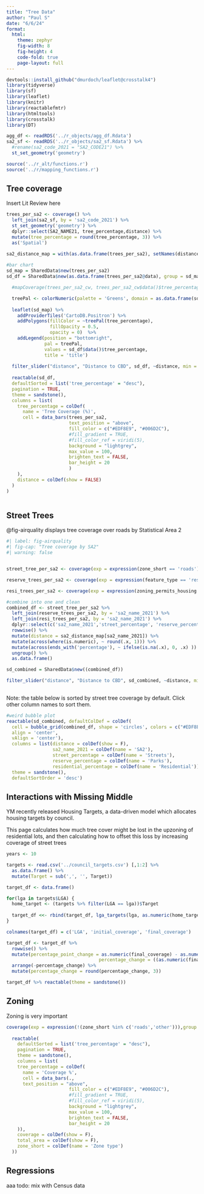 ```yaml
---
title: "Tree Data"
author: "Paul S"
date: "6/6/24"
format: 
  html:
    theme: zephyr
    fig-width: 8
    fig-height: 4
    code-fold: true
    page-layout: full
---
```

```r
devtools::install_github("dmurdoch/leaflet@crosstalk4")
library(tidyverse)
library(sf)
library(leaflet)
library(knitr)
library(reactablefmtr)
library(htmltools)
library(crosstalk)
library(DT)

agg_df <- readRDS('../r_objects/agg_df.Rdata')
sa2_sf <- readRDS('../r_objects/sa2_sf.Rdata') %>%
  #rename(sa2_code_2021 = "SA2_CODE21") %>%
  st_set_geometry('geometry')

source('../r_alt/functions.r')
source('../r/mapping_functions.r')
```

## Tree coverage

Insert Lit Review here

``` r

trees_per_sa2 <- coverage() %>%
  left_join(sa2_sf, by = 'sa2_code_2021') %>%
  st_set_geometry('geometry') %>%
  dplyr::select(SA2_NAME21, tree_percentage,distance) %>%
  mutate(tree_percentage = round(tree_percentage, 3)) %>%
  as('Spatial')

sa2_distance_map = with(as.data.frame(trees_per_sa2), setNames(distance, SA2_NAME21))
  
#bar chart
sd_map = SharedData$new(trees_per_sa2)
sd_df = SharedData$new(as.data.frame(trees_per_sa2@data), group = sd_map$groupName())

  #mapCoverage(trees_per_sa2_cw, trees_per_sa2_cw$data()$tree_percentage , 'Greens', 'Tree Coverage (%)')

  treePal <- colorNumeric(palette = 'Greens', domain = as.data.frame(sd_df$data())$tree_percentage)
    
  leaflet(sd_map) %>%
    addProviderTiles('CartoDB.Positron') %>%
    addPolygons(fillColor = ~treePal(tree_percentage),
                fillOpacity = 0.5,
                opacity = 0)  %>%
    addLegend(position = "bottomright",
              pal = treePal,
              values = sd_df$data()$tree_percentage,
              title = 'title')
  
  filter_slider("distance", "Distance to CBD", sd_df, ~distance, min = 0, max = 35000, width = '50%')
       
  reactable(sd_df,
  defaultSorted = list('tree_percentage' = "desc"),
  pagination = TRUE,
  theme = sandstone(),
  columns = list(
    tree_percentage = colDef(
      name = 'Tree Coverage (%)',
      cell = data_bars(trees_per_sa2,
                       text_position = "above",
                       fill_color = c("#EDF8E9", "#006D2C"),
                       #fill_gradient = TRUE,
                       #fill_color_ref = viridi(5),
                       background = "lightgrey",
                       max_value = 100,
                       brighten_text = FALSE,
                       bar_height = 20
                       )
    ),
    distance = colDef(show = FALSE)
  )
)



```

## Street Trees

@fig-airquality displays tree coverage over roads by Statistical Area 2

```r
#| label: fig-airquality
#| fig-cap: "Tree coverage by SA2"
#| warning: false


street_tree_per_sa2 <- coverage(exp = expression(zone_short == 'roads'), type = 'street', group = 'sa2_name_2021')

reserve_trees_per_sa2 <- coverage(exp = expression(feature_type == 'reserve'), type = 'reserve', group = 'sa2_name_2021') 

resi_trees_per_sa2 <- coverage(exp = expression(zoning_permits_housing == 'Housing permitted'), type = 'residential', group = 'sa2_name_2021') 

#combine into one and clean
combined_df <- street_tree_per_sa2 %>%
  left_join(reserve_trees_per_sa2, by = 'sa2_name_2021') %>%
  left_join(resi_trees_per_sa2, by = 'sa2_name_2021') %>%
  dplyr::select(c('sa2_name_2021','street_percentage', 'reserve_percentage', 'residential_percentage')) %>%
  rowwise() %>%
  mutate(distance = sa2_distance_map[sa2_name_2021]) %>%
  mutate(across(where(is.numeric), ~ round(.x, 1))) %>%
  mutate(across(ends_with('percentage'), ~ ifelse(is.na(.x), 0, .x) )) %>%
  ungroup() %>%
  as.data.frame()

sd_combined = SharedData$new((combined_df))

filter_slider("distance", "Distance to CBD", sd_combined, ~distance, min = 0, max = 35000, width = '50%')
     
```
Note: the table below is sorted by street tree coverage by default. Click other column names to sort them.
```r
#weird bubble plot  
reactable(sd_combined, defaultColDef = colDef(
  cell = bubble_grid(combined_df, shape = 'circles', colors = c("#EDF8E9", "#006D2C")),
  align = 'center',
  vAlign = 'center'),
  columns = list(distance = colDef(show = F),
                 sa2_name_2021 = colDef(name = 'SA2'),
                 street_percentage = colDef(name = 'Streets'),
                 reserve_percentage = colDef(name = 'Parks'),
                 residential_percentage = colDef(name = 'Residential')),
  theme = sandstone(),
  defaultSortOrder = 'desc')

```

## Interactions with Missing Middle

YM recently released Housing Targets, a data-driven model which allocates housing targets by council.

This page calculates how much tree cover might be lost in the upzoning of residential lots, and then calculating how to offset this loss by increasing coverage of street trees
```r

years <- 10

targets <- read.csv('../council_targets.csv') [,1:2] %>%
  as.data.frame() %>%
  mutate(Target = sub(',', '', Target))

target_df <- data.frame()

for(lga in targets$LGA) {
  home_target <- (targets %>% filter(LGA == lga))$Target
 
  target_df <<- rbind(target_df, lga_targets(lga, as.numeric(home_target)*years))
}

colnames(target_df) = c('LGA', 'initial_coverage', 'final_coverage')

target_df <- target_df %>%
  rowwise() %>%
  mutate(percentage_point_change = as.numeric(final_coverage) - as.numeric(initial_coverage),
                                  percentage_change = ((as.numeric(final_coverage)/as.numeric(initial_coverage))-1)*100 ) %>%
  arrange(-percentage_change) %>%
  mutate(percentage_change = round(percentage_change, 3))

target_df %>% reactable(theme = sandstone())
```

## Zoning

Zoning is very important

```r

coverage(exp = expression(!(zone_short %in% c('roads','other'))),group = 'zone_short') %>%
  
  reactable(
    defaultSorted = list('tree_percentage' = "desc"),
    pagination = TRUE,
    theme = sandstone(),
    columns = list(
    tree_percentage = colDef(
      name = 'Coverage %',
      cell = data_bars(.,
      text_position = "above",
                       fill_color = c("#EDF8E9", "#006D2C"),
                       #fill_gradient = TRUE,
                       #fill_color_ref = viridi(5),
                       background = "lightgrey",
                       max_value = 100,
                       brighten_text = FALSE,
                       bar_height = 20
    )),
    coverage = colDef(show = F),
    total_area = colDef(show = F),
    zone_short = colDef(name = 'Zone type')
  ))


```

## Regressions
aaa
todo: mix with Census data

